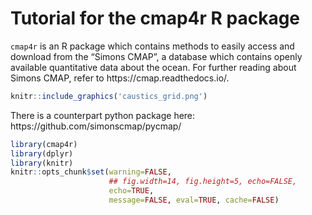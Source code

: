 # Tutorial for the cmap4r R package {-}


`cmap4r` is an R package which contains methods to easily access and download
from the "Simons CMAP", a database which contains openly available quantitative
data about the ocean.  For further reading about Simons
CMAP, refer to https://cmap.readthedocs.io/.


```r
knitr::include_graphics('caustics_grid.png')
```

There is a counterpart python package here:
https://github.com/simonscmap/pycmap/



```r
library(cmap4r)
library(dplyr)
library(knitr)
knitr::opts_chunk$set(warning=FALSE,
                      ## fig.width=14, fig.height=5, echo=FALSE, 
                      echo=TRUE,
                      message=FALSE, eval=TRUE, cache=FALSE)
```
